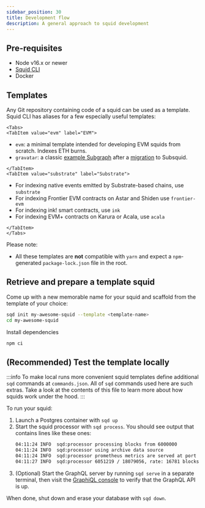 ```yaml
---
sidebar_position: 30
title: Development flow
description: A general approach to squid development
---
```



## Pre-requisites

- Node v16.x or newer
- [Squid CLI](/squid-cli/installation)
- Docker

## Templates

Any Git repository containing code of a squid can be used as a template. Squid CLI has aliases for a few especially useful templates:

```mdx-code-block
<Tabs>
<TabItem value="evm" label="EVM">
```
- `evm`: a minimal template intended for developing EVM squids from scratch. Indexes ETH burns.
- `gravatar`: a classic [example Subgraph](/dead) after a [migration](/dead) to Subsquid.

```mdx-code-block
</TabItem>
<TabItem value="substrate" label="Substrate">
```
- For indexing native events emitted by Substrate-based chains, use `substrate`
- For indexing Frontier EVM contracts on Astar and Shiden use `frontier-evm`
- For indexing ink! smart contracts, use `ink`
- For indexing EVM+ contracts on Karura or Acala, use `acala`

```mdx-code-block
</TabItem>
</Tabs>
```

Please note:
- All these templates are **not** compatible with `yarn` and expect a `npm`-generated `package-lock.json` file in the root.

## Retrieve and prepare a template squid

Come up with a new memorable name for your squid and scaffold from the template of your choice:

```bash
sqd init my-awesome-squid --template <template-name>
cd my-awesome-squid
```
Install dependencies

```bash
npm ci
```

## (Recommended) Test the template locally

:::info
To make local runs more convenient squid templates define additional `sqd` commands at `commands.json`. All of `sqd` commands used here are such extras. Take a look at the contents of this file to learn more about how squids work under the hood.
:::

To run your squid:

1. Launch a Postgres container with `sqd up`
2. Start the squid processor with `sqd process`. You should see output that contains lines like these ones:
   ```bash
   04:11:24 INFO  sqd:processor processing blocks from 6000000
   04:11:24 INFO  sqd:processor using archive data source
   04:11:24 INFO  sqd:processor prometheus metrics are served at port 45829
   04:11:27 INFO  sqd:processor 6051219 / 18079056, rate: 16781 blocks/sec, mapping: 770 blocks/sec, 544 items/sec, eta: 12m
   ```
3. (Optional) Start the GraphQL server by running `sqd serve` in a separate terminal, then visit the [GraphiQL console](http://localhost:4350/graphql) to verify that the GraphQL API is up.

When done, shut down and erase your database with `sqd down`.
